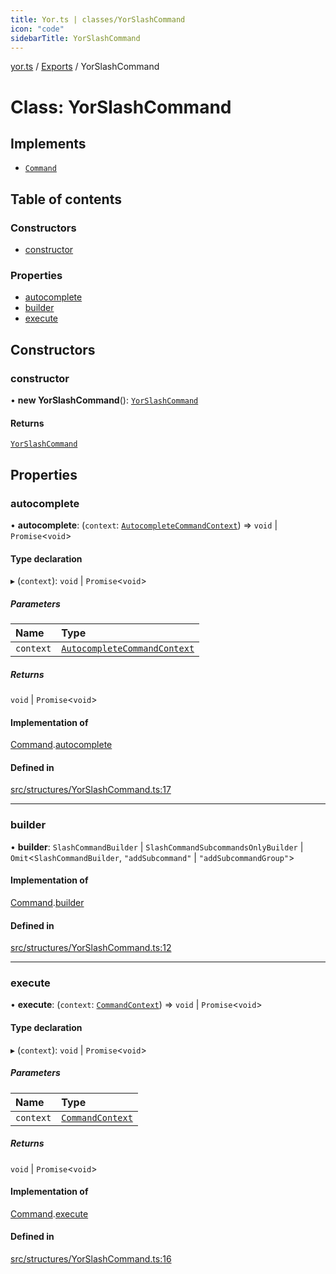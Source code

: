 ```yaml
---
title: Yor.ts | classes/YorSlashCommand
icon: "code"
sidebarTitle: YorSlashCommand
---
```

[yor.ts](../README) / [Exports](../modules) / YorSlashCommand

# Class: YorSlashCommand

## Implements

- [`Command`](../interfaces/Command)

## Table of contents

### Constructors

- [constructor](YorSlashCommand#constructor)

### Properties

- [autocomplete](YorSlashCommand#autocomplete)
- [builder](YorSlashCommand#builder)
- [execute](YorSlashCommand#execute)

## Constructors

### constructor

• **new YorSlashCommand**(): [`YorSlashCommand`](YorSlashCommand)

#### Returns

[`YorSlashCommand`](YorSlashCommand)

## Properties

### autocomplete

• **autocomplete**: (`context`: [`AutocompleteCommandContext`](AutocompleteCommandContext)) => `void` \| `Promise`\<`void`\>

#### Type declaration

▸ (`context`): `void` \| `Promise`\<`void`\>

##### Parameters

| Name | Type |
| :------ | :------ |
| `context` | [`AutocompleteCommandContext`](AutocompleteCommandContext) |

##### Returns

`void` \| `Promise`\<`void`\>

#### Implementation of

[Command](../interfaces/Command).[autocomplete](../interfaces/Command#autocomplete)

#### Defined in

[src/structures/YorSlashCommand.ts:17](https://github.com/OreOreki/interactions.ts/blob/8ac09b8/src/structures/YorSlashCommand.ts#L17)

___

### builder

• **builder**: `SlashCommandBuilder` \| `SlashCommandSubcommandsOnlyBuilder` \| `Omit`\<`SlashCommandBuilder`, ``"addSubcommand"`` \| ``"addSubcommandGroup"``\>

#### Implementation of

[Command](../interfaces/Command).[builder](../interfaces/Command#builder)

#### Defined in

[src/structures/YorSlashCommand.ts:12](https://github.com/OreOreki/interactions.ts/blob/8ac09b8/src/structures/YorSlashCommand.ts#L12)

___

### execute

• **execute**: (`context`: [`CommandContext`](CommandContext)) => `void` \| `Promise`\<`void`\>

#### Type declaration

▸ (`context`): `void` \| `Promise`\<`void`\>

##### Parameters

| Name | Type |
| :------ | :------ |
| `context` | [`CommandContext`](CommandContext) |

##### Returns

`void` \| `Promise`\<`void`\>

#### Implementation of

[Command](../interfaces/Command).[execute](../interfaces/Command#execute)

#### Defined in

[src/structures/YorSlashCommand.ts:16](https://github.com/OreOreki/interactions.ts/blob/8ac09b8/src/structures/YorSlashCommand.ts#L16)
